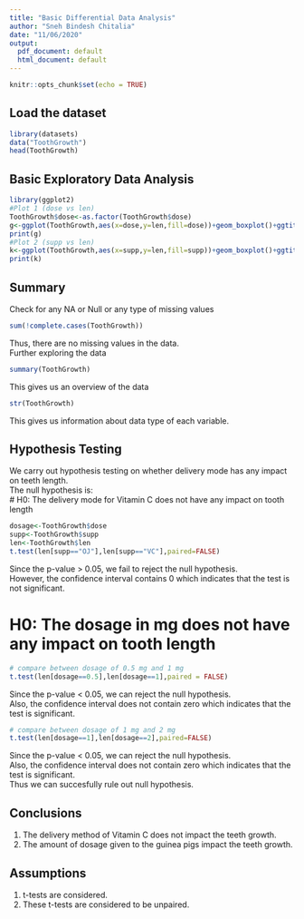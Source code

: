 ```yaml
---
title: "Basic Differential Data Analysis"
author: "Sneh Bindesh Chitalia"
date: "11/06/2020"
output:
  pdf_document: default
  html_document: default
---
```


```r
knitr::opts_chunk$set(echo = TRUE)
```

## Load the dataset
```r
library(datasets)
data("ToothGrowth")
head(ToothGrowth)
```

## Basic Exploratory Data Analysis
```r
library(ggplot2)
#Plot 1 (dose vs len)
ToothGrowth$dose<-as.factor(ToothGrowth$dose)
g<-ggplot(ToothGrowth,aes(x=dose,y=len,fill=dose))+geom_boxplot()+ggtitle("Comparison between dosage and tooth length")+xlab("dose in mg")+ylab("tooth length")
print(g)
#Plot 2 (supp vs len)
k<-ggplot(ToothGrowth,aes(x=supp,y=len,fill=supp))+geom_boxplot()+ggtitle("Comparison of delivery method with tooth length")+xlab("delivery method")+ylab("tooth length")
print(k)
```

## Summary  
Check for any NA or Null or any type of missing values
```r
sum(!complete.cases(ToothGrowth))
```

Thus, there are no missing values in the data.  
Further exploring the data
```r
summary(ToothGrowth)
```

This gives us an overview of the data
```r
str(ToothGrowth)
```

This gives us information about data type of each variable.  
  
## Hypothesis Testing  
We carry out hypothesis testing on whether delivery mode has any impact on teeth length.  
The null hypothesis is:  
# H0: The delivery mode for Vitamin C does not have any impact on tooth length
```r
dosage<-ToothGrowth$dose
supp<-ToothGrowth$supp
len<-ToothGrowth$len
t.test(len[supp=="OJ"],len[supp=="VC"],paired=FALSE)
```

Since the p-value > 0.05, we fail to reject the null hypothesis.  
However, the confidence interval contains 0 which indicates that the test is not significant.  
  
# H0: The dosage in mg does not have any impact on tooth length
```r
# compare between dosage of 0.5 mg and 1 mg
t.test(len[dosage==0.5],len[dosage==1],paired = FALSE)
```

Since the p-value < 0.05, we can reject the null hypothesis.  
Also, the confidence interval does not contain zero which indicates that the test is significant.
```r
# compare between dosage of 1 mg and 2 mg
t.test(len[dosage==1],len[dosage==2],paired=FALSE)
```

Since the p-value < 0.05, we can reject the null hypothesis.  
Also, the confidence interval does not contain zero which indicates that the test is significant.  
Thus we can succesfully rule out null hypothesis.  
  
## Conclusions   
1. The delivery method of Vitamin C does not impact the teeth growth.  
2. The amount of dosage given to the guinea pigs impact the teeth growth.    
  
## Assumptions
1. t-tests are considered.    
2. These t-tests are considered to be unpaired.
